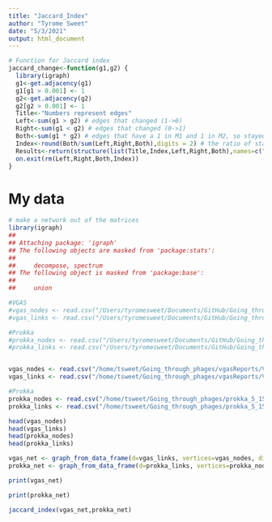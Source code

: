 ```yaml
---
title: "Jaccard_Index"
author: "Tyrome Sweet"
date: "5/3/2021"
output: html_document
---
```


```r
# Function for Jaccard index
jaccard_change<-function(g1,g2) {
  library(igraph)
  g1<-get.adjacency(g1)
  g1[g1 > 0.001] <- 1
  g2<-get.adjacency(g2)
  g2[g2 > 0.001] <- 1
  Title<-"Numbers represent edges"
  Left<-sum(g1 > g2) # edges that changed (1->0)
  Right<-sum(g1 < g2) # edges that changed (0->1)
  Both<-sum(g1 * g2) # edges that have a 1 in M1 and 1 in M2, so stayed the same (1->1)
  Index<-round(Both/sum(Left,Right,Both),digits = 2) # the ratio of stable ties ties (B), compared to all ties who change (A) + stable ties (B)
  Results<-return(structure(list(Title,Index,Left,Right,Both),names=c("Title","Jaccard_Index","Left_Network_Only", "Right_Network_Only", "Both_Networks")))
  on.exit(rm(Left,Right,Both,Index))
}
```

# My data
```r
# make a network out of the matrices
library(igraph)
## 
## Attaching package: 'igraph'
## The following objects are masked from 'package:stats':
## 
##     decompose, spectrum
## The following object is masked from 'package:base':
## 
##     union

#VGAS
#vgas_nodes <- read.csv("/Users/tyromesweet/Documents/GitHub/Going_through_phages/vgasReports/VGAS_CORRECTED2", header=F, as.is=T)
#vgas_links <- read.csv("/Users/tyromesweet/Documents/GitHub/Going_through_phages/vgasReports/VGAS_EDGES2", header=F, as.is=T)

#Prokka
#prokka_nodes <- read.csv("/Users/tyromesweet/Documents/GitHub/Going_through_phages/prokka_5_15_2020/NODES", header=F, as.is=T)
#prokka_links <- read.csv("/Users/tyromesweet/Documents/GitHub/Going_through_phages/prokka_5_15_2020/EDGES", header=F, as.is=T)


vgas_nodes <- read.csv("/home/tsweet/Going_through_phages/vgasReports/VGAS_CORRECTED2", header=F, as.is=T)
vgas_links <- read.csv("/home/tsweet/Going_through_phages/vgasReports/VGAS_EDGES2", header=F, as.is=T)

#Prokka
prokka_nodes <- read.csv("/home/tsweet/Going_through_phages/prokka_5_15_2020/NODES", header=F, as.is=T)
prokka_links <- read.csv("/home/tsweet/Going_through_phages/prokka_5_15_2020/EDGES", header=F, as.is=T)
```

```r
head(vgas_nodes)
head(vgas_links)
head(prokka_nodes)
head(prokka_links)
```
```r
vgas_net <- graph_from_data_frame(d=vgas_links, vertices=vgas_nodes, directed=T)
prokka_net <- graph_from_data_frame(d=prokka_links, vertices=prokka_nodes, directed=T)
```

```r
print(vgas_net)
```
```r
print(prokka_net)
```

```r
jaccard_index(vgas_net,prokka_net)
```

